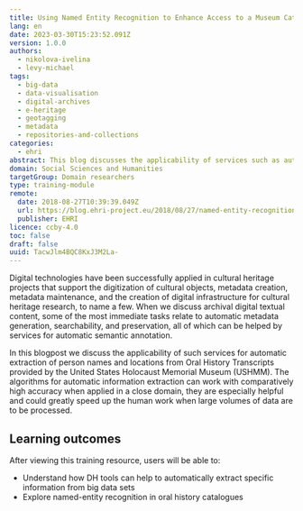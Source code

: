 ```yaml
---
title: Using Named Entity Recognition to Enhance Access to a Museum Catalog
lang: en
date: 2023-03-30T15:23:52.091Z
version: 1.0.0
authors:
  - nikolova-ivelina
  - levy-michael
tags:
  - big-data
  - data-visualisation
  - digital-archives
  - e-heritage
  - geotagging
  - metadata
  - repositories-and-collections
categories:
  - ehri
abstract: This blog discusses the applicability of services such as automatic metadata generation and semantic annodation for automatic extraction of person names and locations from large datasets.  This is demonstrated using Oral History Transcripts provided by the United States Holocaust Memorial Museum (USHMM).
domain: Social Sciences and Humanities
targetGroup: Domain researchers
type: training-module
remote:
  date: 2018-08-27T10:39:39.049Z
  url: https://blog.ehri-project.eu/2018/08/27/named-entity-recognition/
  publisher: EHRI
licence: ccby-4.0
toc: false
draft: false
uuid: TacwJlm4BQC8KxJ3M2La-
---
```

Digital technologies have been successfully applied in cultural heritage projects that support the digitization of cultural objects, metadata creation, metadata maintenance, and the creation of digital infrastructure for cultural heritage research, to name a few. When we discuss archival digital textual content, some of the most immediate tasks relate to automatic metadata generation, searchability, and preservation, all of which can be helped by services for automatic semantic annotation.

In this blogpost we discuss the applicability of such services for automatic extraction of person names and locations from Oral History Transcripts provided by the United States Holocaust Memorial Museum (USHMM). The algorithms for automatic information extraction can work with comparatively high accuracy when applied in a close domain, they are especially helpful and could greatly speed up the human work when large volumes of data are to be processed.


## L﻿earning outcomes

A﻿fter viewing this training resource, users will be able to:

- Understand how DH tools can help to automatically extract specific information from big data sets
- Explore named-entity recognition in oral history catalogues

<ExternalResource title="Interested in learning more?" subtitle="Check out Using Named Entity Recognition to Enhance Access to a Museum Catalog" url="https://blog.ehri-project.eu/2018/08/27/named-entity-recognition/" />

